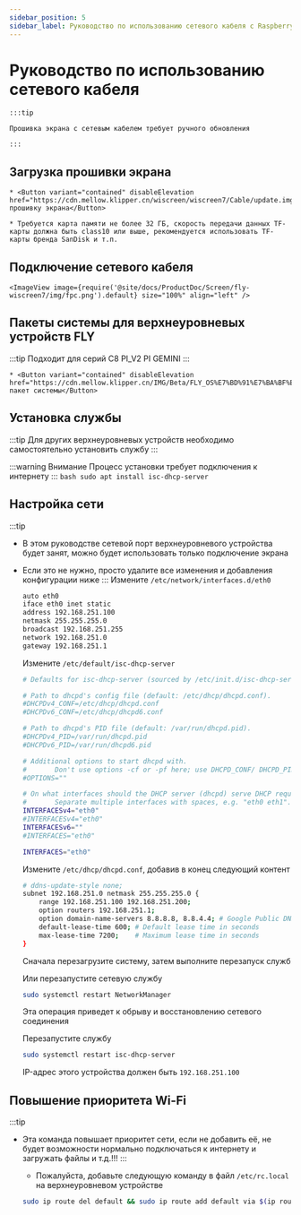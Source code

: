 ```yaml
---
sidebar_position: 5
sidebar_label: Руководство по использованию сетевого кабеля с Raspberry Pi и другими верхнеуровневыми устройствами
---
```



# Руководство по использованию сетевого кабеля


    :::tip

    Прошивка экрана с сетевым кабелем требует ручного обновления

    :::

## Загрузка прошивки экрана

    * <Button variant="contained" disableElevation href="https://cdn.mellow.klipper.cn/wiscreen/wiscreen7/Cable/update.img">Скачать прошивку экрана</Button>

    * Требуется карта памяти не более 32 ГБ, скорость передачи данных TF-карты должна быть class10 или выше, рекомендуется использовать TF-карты бренда SanDisk и т.п.


## Подключение сетевого кабеля

    <ImageView image={require('@site/docs/ProductDoc/Screen/fly-wiscreen7/img/fpc.png').default} size="100%" align="left" />


## Пакеты системы для верхнеуровневых устройств FLY

:::tip
Подходит для серий C8 PI_V2 PI GEMINI
:::

    * <Button variant="contained" disableElevation href="https://cdn.mellow.klipper.cn/IMG/Beta/FLY_OS%E7%BD%91%E7%BA%BF%E5%B1%8F%E7%B3%BB%E7%BB%9F.img.xz">Скачать пакет системы</Button>


## Установка службы

:::tip
Для других верхнеуровневых устройств необходимо самостоятельно установить службу
:::

:::warning Внимание
Процесс установки требует подключения к интернету
:::
    ```bash
    sudo apt install isc-dhcp-server
    ```
## Настройка сети

:::tip
* В этом руководстве сетевой порт верхнеуровневого устройства будет занят, можно будет использовать только подключение экрана
* Если это не нужно, просто удалите все изменения и добавления конфигурации ниже
:::
    Измените `/etc/network/interfaces.d/eth0`

    ```bash
    auto eth0
    iface eth0 inet static
    address 192.168.251.100
    netmask 255.255.255.0
    broadcast 192.168.251.255
    network 192.168.251.0
    gateway 192.168.251.1
    ```

    Измените `/etc/default/isc-dhcp-server`

    ```bash
    # Defaults for isc-dhcp-server (sourced by /etc/init.d/isc-dhcp-server)

    # Path to dhcpd's config file (default: /etc/dhcp/dhcpd.conf).
    #DHCPDv4_CONF=/etc/dhcp/dhcpd.conf
    #DHCPDv6_CONF=/etc/dhcp/dhcpd6.conf

    # Path to dhcpd's PID file (default: /var/run/dhcpd.pid).
    #DHCPDv4_PID=/var/run/dhcpd.pid
    #DHCPDv6_PID=/var/run/dhcpd6.pid

    # Additional options to start dhcpd with.
    #       Don't use options -cf or -pf here; use DHCPD_CONF/ DHCPD_PID instead
    #OPTIONS=""

    # On what interfaces should the DHCP server (dhcpd) serve DHCP requests?
    #       Separate multiple interfaces with spaces, e.g. "eth0 eth1".
    INTERFACESv4="eth0"
    #INTERFACESv4="eth0"
    INTERFACESv6=""
    #INTERFACES="eth0"

    INTERFACES="eth0"
    ```

    Измените `/etc/dhcp/dhcpd.conf`, добавив в конец следующий контент

    ```bash
    # ddns-update-style none;
    subnet 192.168.251.0 netmask 255.255.255.0 {
        range 192.168.251.100 192.168.251.200;
        option routers 192.168.251.1;
        option domain-name-servers 8.8.8.8, 8.8.4.4; # Google Public DNS as an example
        default-lease-time 600; # Default lease time in seconds
        max-lease-time 7200;    # Maximum lease time in seconds
    }
    ```

    Сначала перезагрузите систему, затем выполните перезапуск служб

    Или перезапустите сетевую службу

    ```bash
    sudo systemctl restart NetworkManager
    ```

    Эта операция приведет к обрыву и восстановлению сетевого соединения

    Перезапустите службу

    ```bash
    sudo systemctl restart isc-dhcp-server
    ```

    IP-адрес этого устройства должен быть `192.168.251.100`

## Повышение приоритета Wi-Fi

:::tip
* Эта команда повышает приоритет сети, если не добавить её, не будет возможности нормально подключаться к интернету и загружать файлы и т.д.!!!
:::
    * Пожалуйста, добавьте следующую команду в файл `/etc/rc.local` на верхнеуровневом устройстве

    ```bash
    sudo ip route del default && sudo ip route add default via $(ip route show dev wlan0 | grep 'default via' | awk 'NR==1 {print $3}') dev wlan0
    ```